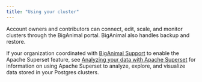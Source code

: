 ```yaml
---
title: "Using your cluster"
---
```


Account owners and contributors can connect, edit, scale, and monitor clusters through the BigAnimal portal. BigAnimal also handles backup and restore.

If your organization coordinated with [BigAnimal Support](../overview/support) to enable the Apache Superset feature, see [Analyzing your data with Apache Superset](06_analyze_with_superset) for information on using Apache Superset to analyze, explore, and visualize data stored in your Postgres clusters.
